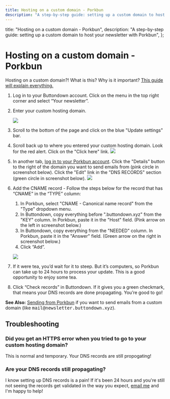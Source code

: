 ```yaml
---
title: Hosting on a custom domain - Porkbun
description: "A step-by-step guide: setting up a custom domain to host your newsletter with Porkbun"
---
```



  title: "Hosting on a custom domain - Porkbun",
  description:
    "A step-by-step guide: setting up a custom domain to host your newsletter with Porkbun",
};

# Hosting on a custom domain - Porkbun

<Notice variant="info">
Hosting on a custom domain?!  What is this? Why is it important?  <a
    className="text-green-800 underline"
    href="https://docs.buttondown.email/getting-started/hosting-on-a-custom-domain"
  >This guide will explain everything.</a>
</Notice>

1. Log in to your Buttondown account. Click on the menu in the top right corner and select “Your newsletter”.

2. Enter your custom hosting domain.

    ![](/images/hosting-domains/hosting-domain2.png)

3.  Scroll to the bottom of the page and click on the blue "Update settings" bar.
4. Scroll back up to where you entered your custom hosting domain.  Look for the red alert.  Click on the "Click here" link. 
    ![](/images/hosting-domains/red-alert.png)
5. In another tab, [log in to your Porkbun account](https://porkbun.com/account/login). Click the "Details" button to the right of the domain you want to send emails from (pink circle in screenshot below).  Click the "Edit" link in the "DNS RECORDS" section (green circle in screenshot below).
    ![](/images/sending-domains/porkbun-webpanel-navigation.png)
6.  Add the CNAME record - Follow the steps below for the record that has “CNAME” in the “TYPE” column:

    1. In Porkbun, select "CNAME - Canonical name record" from the "Type" dropdown menu.
    2. In Buttondown, copy everything before ".buttondown.xyz" from the "KEY" column.  In Porkbun, paste it in the "Host" field. (Pink arrow on the left in screenshot below.)
    3. In Buttondown, copy everything from the "NEEDED" column.  In Porkbun, paste it in the "Answer" field.  (Green arrow on the right in screenshot below.)
    4. Click “Add”.

    ![](/images/hosting-domains/porkbun-add-cname-record.png)

7. If it were tea, you’d wait for it to steep. But it’s computers, so Porkbun can take up to 24 hours to process your update. This is a good opportunity to enjoy some tea.

8. Click “Check records” in Buttondown. If it gives you a green checkmark, that means your DNS records are done propagating. You’re good to go!

<Notice variant="info">
<b>See Also:</b> <a
    className="text-green-800 underline"
    href="/getting-started/sending-domains/sending-from-porkbun"
  >Sending from Porkbun</a> if you want to send emails from a custom domain (like <tt>mail@newsletter.buttondown.xyz</tt>).
</Notice>

##  Troubleshooting

### Did you get an HTTPS error when you tried to go to your custom hosting domain?

This is normal and temporary.  Your DNS records are still propogating!

###  Are your DNS records still propagating?

I know setting up DNS records is a pain! If it's been 24 hours and you're still not seeing the records get validated in the way you expect, <a href="mailto:justin@buttondown.email">email me</a> and I'm happy to help!
